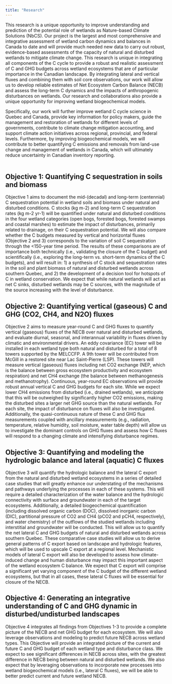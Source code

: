 ```yaml
---
title: "Research"
---
```


This research is a unique opportunity to improve understanding and prediction of the potential role of wetlands as Nature-based Climate Solutions (NbCS). Our project is the largest and most comprehensive and integrative assessment of wetland carbon dynamics and balances in Canada to date and will provide much needed new data to carry out robust, evidence-based assessments of the capacity of natural and disturbed wetlands to mitigate climate change. This research is unique in integrating all components of the C cycle to provide a robust and realistic assessment of C and GHG budgets across wetland ecosystems that are of particular importance in the Canadian landscape. By integrating lateral and vertical fluxes and combining them with soil core observations, our work will allow us to develop reliable estimates of Net Ecosystem Carbon Balance (NECB) and assess the long-term C dynamics and the impacts of anthropogenic disturbances on wetlands. Our research and collaborations also provide a unique opportunity for improving wetland biogeochemical models. 

Specifically, our work will further improve wetland C cycle science in Quebec and Canada, provide key information for policy makers, guide the management and restoration of wetlands for different levels of governments, contribute to climate change mitigation accounting, and support climate action initiatives across regional, provincial, and federal levels. Furthermore, by improving biogeochemical models, we will contribute to better quantifying C emissions and removals from land-use change and management of wetlands in Canada, which will ultimately reduce uncertainty in Canadian inventory reporting.
<br>
<br>


## Objective 1: Quantifying C sequestration in soils and biomass
Objective 1 aims to document the mid-(decadal) and long-term (centennial) C sequestration potential in wetland soils and biomass under natural and disturbed conditions. C stocks (kg m-2) and long-term C sequestration rates (kg m-2 yr-1) will be quantified under natural and disturbed conditions in the four wetland categories (open bogs, forested bogs, forested swamps and coastal marshes) to estimate the impact of disturbances, primarily related to drainage, on their C sequestration potential.  We will also compare whether the C budgets measured by vertical and horizontal fluxes (Objective 2 and 3) corresponds to the variation of soil C sequestration through the <150-year time period. The results of these comparisons are of importance both technically (i.e., validating the closure of the C budget) and scientifically (i.e., exploring the long-term vs. short-term dynamics of the C budgets), and will result in: 1) a synthesis of C stock and sequestration rates in the soil and plant biomass of natural and disturbed wetlands across southern Quebec, and 2) the development of a decision tool for hotspots of C in wetland conservation. We expect that while natural wetlands will act as net C sinks, disturbed wetlands may be C sources, with the magnitude of the source increasing with the level of disturbance.

## Objective 2: Quantifying vertical (gaseous) C and GHG (CO2, CH4, and N2O) fluxes
Objective 2 aims to measure year-round C and GHG fluxes to quantify vertical (gaseous) fluxes of the NECB over natural and disturbed wetlands, and evaluate diurnal, seasonal, and interannual variability in fluxes driven by climatic and environmental drivers. An eddy covariance (EC) tower will be installed in each wetland type both natural and disturbed for a total of 8 towers supported by the MELCCFP. A 9th tower will be contributed from McGill in a restored site near Lac Saint-Pierre (LSP). These towers will measure vertical (gaseous) fluxes including net CO2 exchange (NEP, which is the balance between gross ecosystem productivity and ecosystem respiration) and net CH4 exchange (the balance between methanogenesis and methanotrophy). Continuous, year-round EC observations will provide robust annual vertical C and GHG budgets for each site. While we expect lower CH4 emissions from disturbed (i.e., drained wetlands), we anticipate that this will be outweighed by significantly higher CO2 emissions, making the disturbed sites a larger net GHG source than the natural wetlands. For each site, the impact of disturbance on fluxes will also be investigated. Additionally, the quasi-continuous nature of these C and GHG flux measurements coupled with ancillary measurements (e.g., radiation, temperature, relative humidity, soil moisture, water table depth) will allow us to investigate the dominant controls on GHG fluxes and assess how C fluxes will respond to a changing climate and intensifying disturbance regimes.

## Objective 3: Quantifying and modeling the hydrologic balance and lateral (aquatic) C fluxes
Objective 3 will quantify the hydrologic balance and the lateral C export from the natural and disturbed wetland ecosystems in a series of detailed case studies that will greatly enhance our understating of the mechanisms and pathways underlying the processes in each of these systems. This will require a detailed characterization of the water balance and the hydrologic connectivity with surface and groundwater in each of the target ecosystems. Additionally, a detailed biogeochemical quantification (including dissolved organic carbon (DOC), dissolved inorganic carbon (DIC), partitional pressure of CO2 and CH4 (pCO2 and pCH4, respectively), and water chemistry) of the outflows of the studied wetlands including interstitial and groundwater will be conducted. This will allow us to quantify the net lateral C and GHG budgets of natural and disturbed wetlands across southern Quebec. These comparative case studies will allow us to derive general patterns of C export based on landscape and hydrologic features, which will be used to upscale C export at a regional level. Mechanistic models of lateral C export will also be developed to assess how climate-induced change and human disturbance may impact this important aspect of the wetland ecosystem C balance. We expect that C export will comprise a significant yet varying component of the C budget of the different wetland ecosystems, but that in all cases, these lateral C fluxes will be essential for closure of the NECB.

## Objective 4: Generating an integrative understanding of C and GHG dynamic in disturbed/undisturbed landscapes
Objective 4 integrates all findings from Objectives 1-3 to provide a complete picture of the NECB and net GHG budget for each ecosystem. We will also leverage observations and modeling to predict future NECB across wetland types. This Objective will provide an integrated picture of the current and future C and GHG budget of each wetland type and disturbance class. We expect to see significant differences in NECB across sites, with the greatest difference in NECB being between natural and disturbed wetlands. We also expect that by leveraging observations to incorporate new processes into wetland biogeochemical models (i.e., lateral C fluxes), we will be able to better predict current and future wetland NECB.